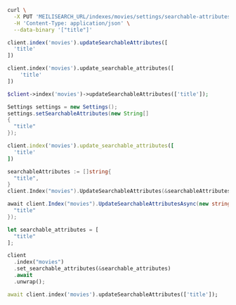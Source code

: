 <CodeGroup>

```bash cURL
curl \
  -X PUT 'MEILISEARCH_URL/indexes/movies/settings/searchable-attributes' \
  -H 'Content-Type: application/json' \
  --data-binary '["title"]'
```

```javascript JS
client.index('movies').updateSearchableAttributes([
  'title'
])
```

```python Python
client.index('movies').update_searchable_attributes([
    'title'
])
```

```php PHP
$client->index('movies')->updateSearchableAttributes(['title']);
```

```java Java
Settings settings = new Settings();
settings.setSearchableAttributes(new String[]
{
  "title"
});
```

```ruby Ruby
client.index('movies').update_searchable_attributes([
  'title'
])
```

```go Go
searchableAttributes := []string{
  "title",
}
client.Index("movies").UpdateSearchableAttributes(&searchableAttributes)
```

```csharp C#
await client.Index("movies").UpdateSearchableAttributesAsync(new string[] {
  "title"
});
```

```rust Rust
let searchable_attributes = [
  "title"
];

client
  .index("movies")
  .set_searchable_attributes(&searchable_attributes)
  .await
  .unwrap();
```

```dart Dart
await client.index('movies').updateSearchableAttributes(['title']);
```
</CodeGroup>